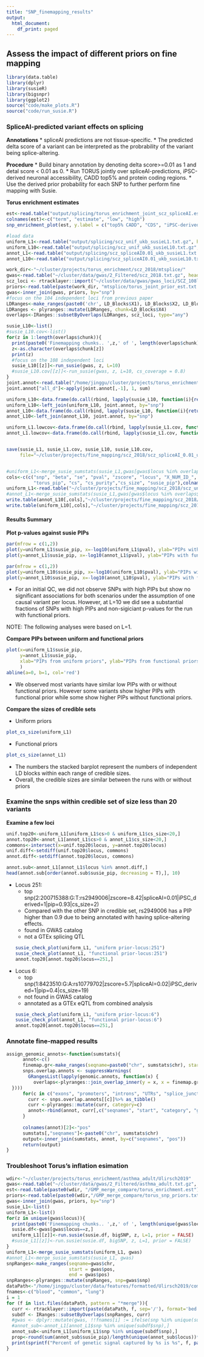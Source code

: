 ```yaml
---
title: "SNP_finemapping_results"
output:
  html_document:
    df_print: paged
---
```


## Assess the impact of different priors on fine mapping
```r
library(data.table)
library(dplyr)
library(susieR)
library(bigsnpr)
library(ggplot2)
source("code/make_plots.R")
source("code/run_susie.R")
```
### SpliceAI-predicted variant effects on splicing
**Annotations**
* spliceAI predictions are not tissue-specific.
* The predicted delta score of a variant can be interpreted as the probrability of the variant being splice-altering. 

**Procedure**
* Build binary annotation by denoting delta score>=0.01 as 1 and detal score < 0.01 as 0.
* Run TORUS jointly over spliceAI-predictions, iPSC-derived neuronal accessibility, CADD top5% and  protein coding regions.
* Use the derived prior probability for each SNP to further perform fine mapping with Susie.

**Torus enrichment estimates**
```r
est<-read.table("output/splicing/torus_enrichment_joint_scz_spliceAI.est", header = F, skip = 2)
colnames(est)<-c("term", "estimate", "low", "high")
snp_enrichment_plot(est, y.label = c("top5% CADD", "CDS", "iPSC-derived", "spliceAI_0.01"))
```
```r
#load data
uniform_L1<-read.table("output/splicing/scz_unif_ukb_susieL1.txt.gz", header = T)
uniform_L10<-read.table("output/splicing/scz_unif_ukb_susieL10.txt.gz", header = T)
annot_L1<-read.table("output/splicing/scz_spliceAI0.01_ukb_susieL1.txt.gz", header = T)
annot_L10<-read.table("output/splicing/scz_spliceAI0.01_ukb_susieL10.txt.gz", header = T)
```

```r
work_dir<-"~/cluster/projects/torus_enrichment/scz_2018/mtsplice/"
gwas<-read.table("~/cluster/data/gwas/2_Filtered/scz_2018.txt.gz", header=T)
scz_loci <- rtracklayer::import("~/cluster/data/gwas/gwas_loci/SCZ_108loci_hg19.tsv", format='bed')
priors<-read.table(paste(work_dir, "mtsplice/torus_joint_prior_est.txt.gz", sep="/"), header=T)
gwas<-inner_join(gwas, priors, by="snp")
#focus on the 104 independent loci from previous paper
LDRanges<-make_ranges(paste0('chr', LD_Blocks$X1), LD_Blocks$X2, LD_Blocks$X3)
LDRanges <- plyranges::mutate(LDRanges, chunk=LD_Blocks$X4)
overlaps<-IRanges::subsetByOverlaps(LDRanges, scz_loci, type="any")

susie_L10<-list()
#susie_L10.cov<-list()
for(z in 1:length(overlaps$chunk)){
  print(paste0('Finemapping chunks.. ',z,' of ', length(overlaps$chunk)))
  z<-as.character(overlaps$chunk[z])
  print(z)
  #focus on the 108 independent loci 
  susie_L10[[z]]<-run_susie(gwas, z, L=10)
  #susie_L10.cov[[z]]<-run_susie(gwas, z, L=10, cs_coverage = 0.8)
}
joint.annot<-read.table("/home/jinggu/cluster/projects/torus_enrichment/scz_2018/joint/spliceAI/torus_annotations.txt.gz",header = T)
joint.annot["all_d"]<-apply(joint.annot[,-1], 1, sum)

uniform_L10<-data.frame(do.call(rbind, lapply(susie_L10, function(i){return(i$unif)})))
uniform_L10<-left_join(uniform_L10, joint.annot, by="snp")
annot_L10<-data.frame(do.call(rbind, lapply(susie_L10, function(i){return(i$prior)})))
annot_L10<-left_join(annot_L10, joint.annot, by="snp")

uniform_L1.lowcov<-data.frame(do.call(rbind, lapply(susie_L1.cov, function(i){return(i$unif)})))
annot_L1.lowcov<-data.frame(do.call(rbind, lapply(susie_L1.cov, function(i){return(i$prior)})))


save(susie_L1, susie_L1.cov, susie_L10, susie_L10.cov, 
     file="~/cluster/projects/fine_mapping/scz_2018/scz_spliceAI_0.01_ukb_out.RData")


#uniform_L1<-merge_susie_sumstats(susie_L1,gwas[gwas$locus %in% overlaps$chunk,])
cols<-c(c("snp", "beta", "se", "pval", "zscore", "locus", "X_NUM_ID_", 
          "torus_pip", "cs", "cs_purity","cs_size", "susie_pip"),colnames(joint.annot)[-1])
uniform_L1<-read.table("~/cluster/projects/fine_mapping/scz_2018/scz_uniform_susieL1.txt.gz", header=T)
#annot_L1<-merge_susie_sumstats(susie_L1,gwas[gwas$locus %in% overlaps$chunk,])
write.table(annot_L10[,cols],"~/cluster/projects/fine_mapping/scz_2018/scz_spliceAI0.01_ukb_susieL10.txt.gz", quote=F, row.names = F, sep="\t")
write.table(uniform_L10[,cols],"~/cluster/projects/fine_mapping/scz_2018/scz_unif_ukb_susieL10.txt.gz",quote=F, row.names = F, sep="\t")

```

#### Results Summary
**Plot p-values against susie PIPs**
```r
par(mfrow = c(1,2))
plot(y=uniform_L1$susie_pip, x=-log10(uniform_L1$pval), ylab="PIPs with uniform prior", xlab="-log10(pval)", main="L=1")
plot(y=annot_L1$susie_pip, x=-log10(annot_L1$pval), ylab="PIPs with functional annotations", xlab="-log10(pval)")

par(mfrow = c(1,2))
plot(y=uniform_L10$susie_pip, x=-log10(uniform_L10$pval), ylab="PIPs with uniform prior", xlab="-log10(pval)", main="L=10")
plot(y=annot_L10$susie_pip, x=-log10(annot_L10$pval), ylab="PIPs with functional annotations", xlab="-log10(pval)")
```
* For an initial QC, we did not observe SNPs with high PIPs but show no significant associations for both scenarios under the assumption of one causal variant per locus. However, at L=10 we did see a substantial fractions of SNPs with high PIPs and non-sigiciant p-values for the run with functional priors. 

NOTE: The following analyses were based on L=1. 

**Compare PIPs between uniform and functional priors**
```r
plot(x=uniform_L1$susie_pip, 
     y=annot_L1$susie_pip,
     xlab="PIPs from uniform priors", ylab="PIPs from functional priors"
     )
abline(a=0, b=1, col='red')
```
* We observed most variants have similar low PIPs with or without functional priors. However some variants show higher PIPs with functional prior while some show higher PIPs without functional priors. 

**Compare the sizes of credible sets**

* Uniform priors
```r
plot_cs_size(uniform_L1) 
```
* Functional priors 
```r
plot_cs_size(annot_L1)
```
* The numbers the stacked barplot represent the numbers of independent LD blocks within each range of credible sizes.
* Overall, the credible sizes are similar between the runs with or without priors 


### Examine the snps within credible set of size less than 20 variants

**Examine a few loci**
```r
unif.top20<-uniform_L1[uniform_L1$cs>0 & uniform_L1$cs_size<20,]
annot.top20<-annot_L1[annot_L1$cs>0 & annot_L1$cs_size<20,]
commons<-intersect(x=unif.top20$locus, y=annot.top20$locus)
unif.diff<-setdiff(unif.top20$locus, commons)
annot.diff<-setdiff(annot.top20$locus, commons)

annot.sub<-annot_L1[annot_L1$locus %in% annot.diff,]
head(annot.sub[order(annot.sub$susie_pip, decreasing = T),], 10)
```
* Locus 251: 
    - top snp(2:200715388:G:T:rs2949006|zscore=8.42|spliceAI=0.01|iPSC_derived=1|pip=0.93|cs_size=2)
    - Compared with the other SNP in credible set, rs2949006 has a PIP higher than 0.9 due to being annotated with having splice-altering effects. 
    - found in GWAS catalog
    - not a GTEx splicing QTL
```r
susie_check_plot(uniform_L1, "uniform prior-locus:251")
susie_check_plot(annot_L1, "functional prior-locus:251")
annot.top20[annot.top20$locus==251,]
```
* Locus 6: 
    - top snp(1:8423510:G:A:rs10779702|zscore=5.7|spliceAI=0.02|iPSC_derived=1|pip=0.4|cs_size=19)
    - not found in GWAS catalog
    - annotated as a GTEx eQTL from combined analysis
```r
susie_check_plot(uniform_L1, "uniform prior-locus:6")
susie_check_plot(annot_L1, "functional prior-locus:6")
annot.top20[annot.top20$locus==251,]
```


### Annotate fine-mapped results
```r
assign_genomic_annots<-function(sumstats){
      annot<-c()
      finemap.gr<-make_ranges(seqname=paste0("chr", sumstats$chr), start=sumstats$pos, end=sumstats$pos)
      snps.overlap.annots <- suppressWarnings(
        GRangesList(lapply(genomic.annots, function(x) { 
          overlaps<-plyranges::join_overlap_inner(y = x, x = finemap.gr) 
  })))
      for(c in c("exons", "promoters", "introns", "UTRs", "splice_junctions")){
        curr <- snps.overlap.annots[[c]]%>% as_tibble()
        curr <-plyranges::mutate(curr, category=c)
        annot<-rbind(annot, curr[,c("seqnames", "start", "category", "gene_name")])
      }
      
      colnames(annot)[2]<-"pos"
      sumstats[,"seqnames"]<-paste0("chr", sumstats$chr)
      output<-inner_join(sumstats, annot, by=c("seqnames", "pos"))
      return(output)
}
```
### Troubleshoot Torus's inflation esimation
```r
wdir<-"~/cluster/projects/torus_enrichment/asthma_adult/Ulirsch2019"
gwas<-read.table("~/cluster/data/gwas/2_Filtered/asthma_adult.txt.gz", header=T)
est<-read.table(paste0(wdir, "/GMP_merge_compare/torus_enrichment.est"), header=F)
priors<-read.table(paste0(wdir,"/GMP_merge_compare/torus_snp_priors.txt.gz"), header=T)
gwas<-inner_join(gwas, priors, by="snp")
susie_L1<-list()
uniform_L1<-list()
for(z in unique(gwas$locus)){
  print(paste0('Finemapping chunks.. ',z,' of ', length(unique(gwas$locus))))
  susie.df<-gwas[gwas$locus==z,]
  uniform_L1[[z]]<-run.susie(susie.df, bigSNP, z, L=1, prior = FALSE)
  #susie_L1[[z]]<-run.susie(susie.df, bigSNP, z, L=1, prior = FALSE)
}
uniform_L1<-merge_susie_sumstats(uniform_L1, gwas)
#annot_L1<-merge_susie_sumstats(susie_L1, gwas)
snpRanges<-make_ranges(seqname=gwas$chr,
                       start = gwas$pos,
                       end = gwas$pos)
snpRanges<-plyranges::mutate(snpRanges, snp=gwas$snp)
dataPath<-"/home/jinggu/cluster/data/features/formatted/Ulirsch2019/compare/"
fnames<-c("blood", "common", "lung")
i = 1
for (f in list.files(dataPath, pattern = "*merge")){
  curr <- rtracklayer::import(paste(dataPath, f, sep='/'), format='bed')
  subdf <- IRanges::subsetByOverlaps(snpRanges, curr)
  #gwas <- dplyr::mutate(gwas, !!fnames[i] := ifelse(snp %in% unique(subdf$snp),1,0))
  #annot_sub<-annot_L1[annot_L1$snp %in% unique(subdf$snp),]
  annot_sub<-uniform_L1[uniform_L1$snp %in% unique(subdf$snp),]
  prop<-round(sum(annot_sub$susie_pip)/length(unique(annot_sub$locus))*100, 1)
  print(sprintf("Percent of genetic signal captured by %s is %s", f, paste0(prop, "%")))
}

```

